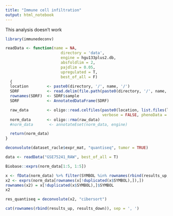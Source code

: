 ```yaml
---
title: "Immune cell infiltration"
output: html_notebook
---
```


This analysis doesn't work
```r
library(immunedeconv)
```

```r
readData <- function(name = NA,
                        directory = 'data', 
                        engine = hgu133plus2.db, 
                        absfoldlim = 2, 
                        pajdlim = 0.05,
                        upregulated = T,
                        best_of_all = F)
  {
  location        <- paste0(directory, '/', name, '/')
  SDRF            <- read.delim(file.path(paste0(directory, '/', name, '.txt')))
  rownames(SDRF)  <- SDRF$sample
  SDRF            <- AnnotatedDataFrame(SDRF)

  raw_data        <- oligo::read.celfiles(paste0(location, list.files(location)),
                                          verbose = FALSE, phenoData = SDRF)
  norm_data       <- oligo::rma(raw_data)
  #norm_data       <- annotateEset(norm_data, engine)

  return(norm_data)
}
```

```r
deconvolute(dataset_racle$expr_mat, "quantiseq", tumor = TRUE)
```


```r
data <- readData("GSE75241_RAW", best_of_all = T)
```


```r
Biobase::exprs(norm_data[1:5, 1:5])

```


```r
x <- fData(norm_data) %>% filter(SYMBOL %in% rownames(rbind(results_up, results_down)))
x2 <- exprs(norm_data[rownames(x[!duplicated(x$SYMBOL),]),])
rownames(x2) = x[!duplicated(x$SYMBOL),]$SYMBOL
x2
```


```r
res_quantiseq = deconvolute(x2, "cibersort")
```

```r
cat(rownames(rbind(results_up, results_down)), sep = ', ')
```

